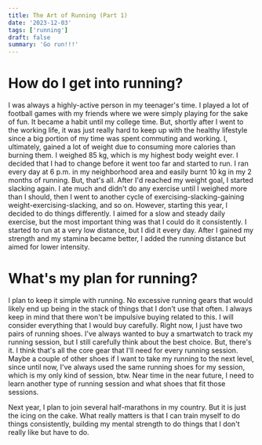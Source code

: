 ```yaml
---
title: The Art of Running (Part 1)
date: '2023-12-03'
tags: ['running']
draft: false
summary: 'Go run!!!'
---
```


# How do I get into running?

I was always a highly-active person in my teenager's time. I played a lot of football games with my friends where we were simply playing for the sake of fun. It became a habit until my college time. But, shortly after I went to the working life, it was just really hard to keep up with the healthy lifestyle since a big portion of my time was spent commuting and working. I, ultimately, gained a lot of weight due to consuming more calories than burning them. I weighed 85 kg, which is my highest body weight ever. I decided that I had to change before it went too far and started to run. I ran every day at 6 p.m. in my neighborhood area and easily burnt 10 kg in my 2 months of running. But, that's all. After I'd reached my weight goal, I started slacking again. I ate much and didn't do any exercise until I weighed more than I should, then I went to another cycle of exercising-slacking-gaining weight-exercising-slacking, and so on.
However, starting this year, I decided to do things differently. I aimed for a slow and steady daily exercise, but the most important thing was that I could do it consistently. I started to run at a very low distance, but I did it every day. After I gained my strength and my stamina became better, I added the running distance but aimed for lower intensity.

# What's my plan for running?

I plan to keep it simple with running. No excessive running gears that would likely end up being in the stack of things that I don't use that often. I always keep in mind that there won't be impulsive buying related to this. I will consider everything that I would buy carefully. Right now, I just have two pairs of running shoes. I've always wanted to buy a smartwatch to track my running session, but I still carefully think about the best choice. But, there's it. I think that's all the core gear that I'll need for every running session. Maybe a couple of other shoes if I want to take my running to the next level, since until now, I've always used the same running shoes for my session, which is my only kind of session, btw. Near time in the near future, I need to learn another type of running session and what shoes that fit those sessions.

Next year, I plan to join several half-marathons in my country. But it is just the icing on the cake. What really matters is that I can train myself to do things consistently, building my mental strength to do things that I don't really like but have to do.
